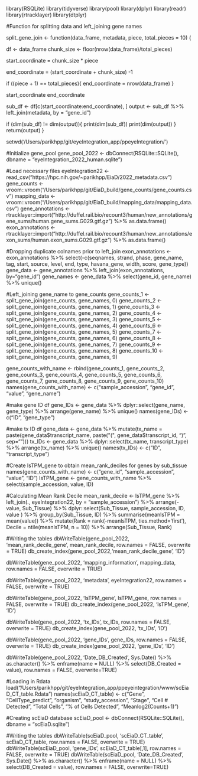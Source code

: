 library(RSQLite)
library(tidyverse)
library(pool)
library(dplyr)
library(readr)
library(rtracklayer)
library(dtplyr)

#Function for splitting data and left_joining gene names

split_gene_join <- function(data_frame, metadata, piece, total_pieces = 10) {
  
  df <- data_frame
  chunk_size <- floor(nrow(data_frame)/total_pieces)
  
  start_coordinate = chunk_size * piece

  
  end_coordinate = (start_coordinate + chunk_size) -1
  
  if ((piece + 1) == total_pieces){
    end_coordinate = nrow(data_frame)
  }
  
  start_coordinate
  end_coordinate
  
  sub_df <- df[c(start_coordinate:end_coordinate), ]
  output <- sub_df %>% left_join(metadata, by = "gene_id")
  
  if (dim(sub_df) != dim(output)){
    print(dim(sub_df))
    print(dim(output))
  }
  return(output)
}

setwd('/Users/parikhpp/git/eyeIntegration_app/ppeyeIntegration/')

#Initialize gene_pool
gene_pool_2022 <- dbConnect(RSQLite::SQLite(), dbname = "eyeIntegration_2022_human.sqlite")

#Load necessary files
eyeIntegration22 <- read_csv("https://hpc.nih.gov/~parikhpp/EiaD/2022_metadata.csv")
gene_counts <- vroom::vroom("/Users/parikhpp/git/EiaD_build/gene_counts/gene_counts.csv")
mapping_data <- vroom::vroom("/Users/parikhpp/git/EiaD_build/mapping_data/mapping_data.csv")
gene_annotations <- 
  rtracklayer::import("http://duffel.rail.bio/recount3/human/new_annotations/gene_sums/human.gene_sums.G029.gtf.gz") %>% 
  as.data.frame()
exon_annotations <- 
  rtracklayer::import("http://duffel.rail.bio/recount3/human/new_annotations/exon_sums/human.exon_sums.G029.gtf.gz") %>% 
  as.data.frame()

#Dropping duplicate colnames prior to left_join
exon_annotations <- exon_annotations %>% select(-c(seqnames, strand, phase, gene_name, tag, start, source, level, end, type, havana_gene, width, score, gene_type))
gene_data <- gene_annotations %>% left_join(exon_annotations, by="gene_id")
gene_names <- gene_data %>% select(gene_id, gene_name) %>% unique()

#Left_joining gene_name to gene_counts
gene_counts_1 <- split_gene_join(gene_counts, gene_names, 0)
gene_counts_2 <- split_gene_join(gene_counts, gene_names, 1)
gene_counts_3 <- split_gene_join(gene_counts, gene_names, 2)
gene_counts_4 <- split_gene_join(gene_counts, gene_names, 3)
gene_counts_5 <- split_gene_join(gene_counts, gene_names, 4)
gene_counts_6 <- split_gene_join(gene_counts, gene_names, 5)
gene_counts_7 <- split_gene_join(gene_counts, gene_names, 6)
gene_counts_8 <- split_gene_join(gene_counts, gene_names, 7)
gene_counts_9 <- split_gene_join(gene_counts, gene_names, 8)
gene_counts_10 <- split_gene_join(gene_counts, gene_names, 9)

gene_counts_with_name <- rbind(gene_counts_1, gene_counts_2, gene_counts_3, gene_counts_4, gene_counts_5,
                          gene_counts_6, gene_counts_7, gene_counts_8, gene_counts_9, gene_counts_10)
names(gene_counts_with_name) <- c("sample_accession", "gene_id", "value", "gene_name")

#make gene ID df
gene_IDs <- gene_data %>% dplyr::select(gene_name, gene_type) %>% arrange(gene_name) %>% unique()
names(gene_IDs) <- c("ID", "gene_type")

#make tx ID df
gene_data <- gene_data %>% mutate(tx_name = paste(gene_data$transcript_name, paste("(", gene_data$transcript_id, ")", sep="")))
tx_IDs <- gene_data %>% dplyr::select(tx_name, transcript_type) %>% arrange(tx_name) %>% unique()
names(tx_IDs) <- c("ID", "transcript_type")

#Create lsTPM_gene to obtain mean_rank_deciles for genes by sub_tissue
names(gene_counts_with_name) <- c("gene_id", "sample_accession", "value", "ID")
lsTPM_gene <- gene_counts_with_name %>% select(sample_accession, value, ID)

#Calculating Mean Rank Decile
mean_rank_decile <- lsTPM_gene %>% 
  left_join(., eyeIntegration22, by = "sample_accession") %>% 
  arrange(-value, Sub_Tissue) %>% 
  dplyr::select(Sub_Tissue, sample_accession, ID, value ) %>% 
  group_by(Sub_Tissue, ID) %>% summarise(meanlsTPM = mean(value)) %>% 
  mutate(Rank = rank(-meanlsTPM, ties.method='first'), Decile = ntile(meanlsTPM, n = 10)) %>% 
  arrange(Sub_Tissue, Rank)

#Writing the tables
dbWriteTable(gene_pool_2022, 'mean_rank_decile_gene', mean_rank_decile, row.names = FALSE, overwrite = TRUE)
db_create_index(gene_pool_2022,'mean_rank_decile_gene', 'ID')

dbWriteTable(gene_pool_2022, 'mapping_information', mapping_data, row.names = FALSE, overwrite = TRUE)

dbWriteTable(gene_pool_2022, 'metadata', eyeIntegration22, row.names = FALSE, overwrite = TRUE)

dbWriteTable(gene_pool_2022, 'lsTPM_gene', lsTPM_gene, row.names = FALSE, overwrite = TRUE)
db_create_index(gene_pool_2022, 'lsTPM_gene', 'ID')

dbWriteTable(gene_pool_2022, 'tx_IDs', tx_IDs, row.names = FALSE, overwrite = TRUE)
db_create_index(gene_pool_2022, 'tx_IDs', 'ID')

dbWriteTable(gene_pool_2022, 'gene_IDs', gene_IDs, row.names = FALSE, overwrite = TRUE)
db_create_index(gene_pool_2022, 'gene_IDs', 'ID')

dbWriteTable(gene_pool_2022, 'Date_DB_Created', Sys.Date() %>% as.character() %>% enframe(name = NULL) %>% 
               select(DB_Created = value), row.names = FALSE, overwrite=TRUE)

#Loading in Rdata
load("/Users/parikhpp/git/eyeIntegration_app/ppeyeintegration/www/scEiaD_CT_table.Rdata")
names(scEiaD_CT_table) <- c("Gene", "CellType_predict", "organism", "study_accession", "Stage", "Cell # Detected", "Total Cells", "% of Cells Detected", "Meanlog2(Counts+1)")

#Creating scEiaD database
scEiaD_pool <- dbConnect(RSQLite::SQLite(), dbname = "scEiaD.sqlite")

#Writing the tables
dbWriteTable(scEiaD_pool, 'scEiaD_CT_table', scEiaD_CT_table, row.names = FALSE, overwrite = TRUE)
dbWriteTable(scEiaD_pool, 'gene_IDs', scEiaD_CT_table[,1], row.names = FALSE, overwrite = TRUE)
dbWriteTable(scEiaD_pool, 'Date_DB_Created', Sys.Date() %>% as.character() %>% enframe(name = NULL) %>% select(DB_Created = value), row.names = FALSE, overwrite=TRUE)
